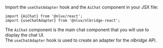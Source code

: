 Import the `useChatAdapter` hook and the `AiChat` component in your JSX file:

```tsx
import {AiChat} from '@nlux/react';
import {useChatAdapter} from '@nlux/nlbridge-react';
```

The `AiChat` component is the main chat component that you will use to display the chat UI.<br />
The `useChatAdapter` hook is used to create an adapter for the _nlbridge_ API.
